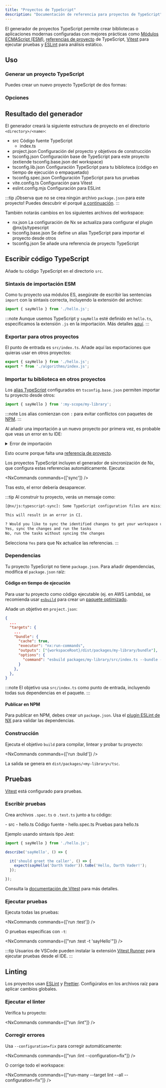```yaml
---
title: "Proyectos de TypeScript"
description: "Documentación de referencia para proyectos de TypeScript"
---
```





El generador de proyectos TypeScript permite crear bibliotecas o aplicaciones modernas configuradas con mejores prácticas como [Módulos ECMAScript (ESM)](https://www.typescriptlang.org/docs/handbook/modules/reference.html), [referencias de proyecto](https://www.typescriptlang.org/docs/handbook/project-references.html) de TypeScript, [Vitest](https://vitest.dev/) para ejecutar pruebas y [ESLint](https://eslint.org/) para análisis estático.

## Uso

### Generar un proyecto TypeScript

Puedes crear un nuevo proyecto TypeScript de dos formas:

<RunGenerator generator="ts#project" />

### Opciones

<GeneratorParameters schema={schema} />

## Resultado del generador

El generador creará la siguiente estructura de proyecto en el directorio `<directory>/<name>`:

<FileTree>

  - src Código fuente TypeScript
    - index.ts
  - project.json Configuración del proyecto y objetivos de construcción
  - tsconfig.json Configuración base de TypeScript para este proyecto (extiende tsconfig.base.json del workspace)
  - tsconfig.lib.json Configuración TypeScript para tu biblioteca (código en tiempo de ejecución o empaquetado)
  - tsconfig.spec.json Configuración TypeScript para tus pruebas
  - vite.config.ts Configuración para Vitest
  - eslint.config.mjs Configuración para ESLint

</FileTree>

:::tip
¡Observa que no se crea ningún archivo `package.json` para este proyecto! Puedes descubrir el porqué [a continuación](#dependencies).
:::

También notarás cambios en los siguientes archivos del workspace:

<FileTree>

  - nx.json La configuración de Nx se actualiza para configurar el plugin @nx/js/typescript
  - tsconfig.base.json Se define un alias TypeScript para importar el proyecto desde otros
  - tsconfig.json Se añade una referencia de proyecto TypeScript

</FileTree>

## Escribir código TypeScript

Añade tu código TypeScript en el directorio `src`.

### Sintaxis de importación ESM

Como tu proyecto usa módulos ES, asegúrate de escribir las sentencias `import` con la sintaxis correcta, incluyendo la extensión del archivo:

```ts title="index.ts" ".js"
import { sayHello } from './hello.js';
```

:::note
Aunque usemos TypeScript y `sayHello` esté definido en `hello.ts`, especificamos la extensión `.js` en la importación. Más detalles [aquí](https://www.typescriptlang.org/docs/handbook/modules/reference.html).
:::

### Exportar para otros proyectos

El punto de entrada es `src/index.ts`. Añade aquí las exportaciones que quieras usar en otros proyectos:

```ts title="src/index.ts"
export { sayHello } from './hello.js';
export * from './algorithms/index.js';
```

### Importar tu biblioteca en otros proyectos

Los [alias TypeScript](https://www.typescriptlang.org/docs/handbook/modules/reference.html#paths) configurados en `tsconfig.base.json` permiten importar tu proyecto desde otros:

```ts title="packages/my-other-project/src/index.ts"
import { sayHello } from ':my-scope/my-library';
```

:::note
Los alias comienzan con `:` para evitar conflictos con paquetes de [NPM](https://www.npmjs.com/).
:::

Al añadir una importación a un nuevo proyecto por primera vez, es probable que veas un error en tu IDE:

<details>
<summary>Error de importación</summary>

```bash wrap
File '/path/to/my/workspace/packages/my-library/src/index.ts' is not under 'rootDir' '/path/to/my/workspace/packages/my-consumer'. 'rootDir' is expected to contain all source files.
  File is ECMAScript module because '/path/to/my/workspace/package.json' has field "type" with value "module" ts(6059)
File '/path/to/my/workspace/packages/my-library/src/index.ts' is not listed within the file list of project '/path/to/my/workspace/packages/my-consumer/tsconfig.lib.json'. Projects must list all files or use an 'include' pattern.
  File is ECMAScript module because '/path/to/my/workspace/package.json' has field "type" with value "module" ts(6307)
```

</details>

Esto ocurre porque falta una [referencia de proyecto](https://www.typescriptlang.org/docs/handbook/project-references.html).

Los proyectos TypeScript incluyen el generador de sincronización de Nx, que configura estas referencias automáticamente. Ejecuta:

<NxCommands commands={['sync']} />

Tras esto, el error debería desaparecer.

:::tip
Al construir tu proyecto, verás un mensaje como:

```bash wrap
[@nx/js:typescript-sync]: Some TypeScript configuration files are missing project references to the projects they depend on or contain outdated project references.

This will result in an error in CI.

? Would you like to sync the identified changes to get your workspace up to date?
Yes, sync the changes and run the tasks
No, run the tasks without syncing the changes
```

Selecciona `Yes` para que Nx actualice las referencias.
:::

### Dependencias

Tu proyecto TypeScript no tiene `package.json`. Para añadir dependencias, modifica el `package.json` raíz:

<InstallCommand pkg="some-npm-package" />

#### Código en tiempo de ejecución

Para usar tu proyecto como código ejecutable (ej. en AWS Lambda), se recomienda usar [`esbuild`](https://esbuild.github.io/) para crear un [paquete optimizado](https://esbuild.github.io/api/#tree-shaking).

Añade un objetivo en `project.json`:

```json
{
  ...
  "targets": {
    ...
    "bundle": {
      "cache": true,
      "executor": "nx:run-commands",
      "outputs": ["{workspaceRoot}/dist/packages/my-library/bundle"],
      "options": {
        "command": "esbuild packages/my-library/src/index.ts --bundle --outfile=dist/packages/my-library/bundle/index.js --platform=node --format=cjs"
      }
    },
  },
}
```

:::note
El objetivo usa `src/index.ts` como punto de entrada, incluyendo todas sus dependencias en el paquete.
:::

#### Publicar en NPM

Para publicar en NPM, debes crear un `package.json`. Usa el [plugin ESLint de NX](https://nx.dev/nx-api/eslint-plugin/documents/dependency-checks) para validar las dependencias.

### Construcción

Ejecuta el objetivo `build` para compilar, lintear y probar tu proyecto:

<NxCommands commands={['run <project-name>:build']} />

La salida se genera en `dist/packages/<my-library>/tsc`.

## Pruebas

[Vitest](https://vitest.dev/) está configurado para pruebas.

### Escribir pruebas

Crea archivos `.spec.ts` o `.test.ts` junto a tu código:

<FileTree>
  - src
    - hello.ts Código fuente
    - hello.spec.ts Pruebas para hello.ts
</FileTree>

Ejemplo usando sintaxis tipo Jest:

```ts title="hello.spec.ts"
import { sayHello } from './hello.js';

describe('sayHello', () => {

  it('should greet the caller', () => {
    expect(sayHello('Darth Vader')).toBe('Hello, Darth Vader!');
  });

});
```

Consulta la [documentación de Vitest](https://vitest.dev/guide/#writing-tests) para más detalles.

### Ejecutar pruebas

Ejecuta todas las pruebas:

<NxCommands commands={['run <project-name>:test']} />

O pruebas específicas con `-t`:

<NxCommands commands={["run <project-name>:test -t 'sayHello'"]} />

:::tip
Usuarios de VSCode pueden instalar la extensión [Vitest Runner](https://marketplace.visualstudio.com/items?itemName=rluvaton.vscode-vitest) para ejecutar pruebas desde el IDE.
:::

## Linting

Los proyectos usan [ESLint](https://eslint.org/) y [Prettier](https://prettier.io/). Configúralos en los archivos raíz para aplicar cambios globales.

### Ejecutar el linter

Verifica tu proyecto:

<NxCommands commands={["run <project-name>:lint"]} />

### Corregir errores

Usa `--configuration=fix` para corregir automáticamente:

<NxCommands commands={["run <project-name>:lint --configuration=fix"]} />

O corrige todo el workspace:

<NxCommands commands={["run-many --target lint --all --configuration=fix"]} />